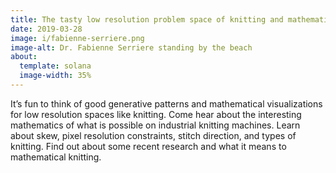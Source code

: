 ```yaml
---
title: The tasty low resolution problem space of knitting and mathematics
date: 2019-03-28
image: i/fabienne-serriere.png
image-alt: Dr. Fabienne Serriere standing by the beach
about:
  template: solana
  image-width: 35%
---
```


It's fun to think of good generative patterns and mathematical visualizations
for low resolution spaces like knitting. Come hear about the interesting
mathematics of what is possible on industrial knitting machines. Learn about
skew, pixel resolution constraints, stitch direction, and types of knitting.
Find out about some recent research and what it means to mathematical knitting.
